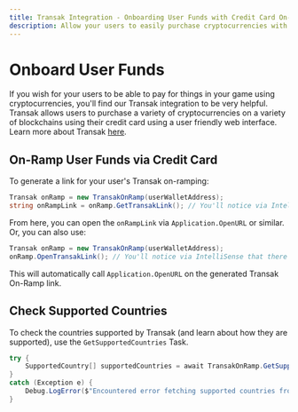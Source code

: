 ```yaml
---
title: Transak Integration - Onboarding User Funds with Credit Card On-Ramp
description: Allow your users to easily purchase cryptocurrencies with their credit card through the Transak integration in your game.
---
```


# Onboard User Funds

If you wish for your users to be able to pay for things in your game using cryptocurrencies, you'll find our Transak integration to be very helpful.
Transak allows users to purchase a variety of cryptocurrencies on a variety of blockchains using their credit card using a user friendly web interface. Learn more about Transak [here](https://transak.com/).

## On-Ramp User Funds via Credit Card

To generate a link for your user's Transak on-ramping:

```csharp
Transak onRamp = new TransakOnRamp(userWalletAddress);
string onRampLink = onRamp.GetTransakLink(); // You'll notice via IntelliSense that there are a number of default values you can provide to help tailor your UX
```

From here, you can open the `onRampLink` via `Application.OpenURL` or similar. Or, you can also use:

```csharp
Transak onRamp = new TransakOnRamp(userWalletAddress);
onRamp.OpenTransakLink(); // You'll notice via IntelliSense that there are a number of default values you can provide to help tailor your UX
```

This will automatically call `Application.OpenURL` on the generated Transak On-Ramp link.

## Check Supported Countries

To check the countries supported by Transak (and learn about how they are supported), use the `GetSupportedCountries` Task.

```csharp
try {
    SupportedCountry[] supportedCountries = await TransakOnRamp.GetSupportedCountries();
}
catch (Exception e) {
    Debug.LogError($"Encountered error fetching supported countries from Transak: {e.Message}");
}
```